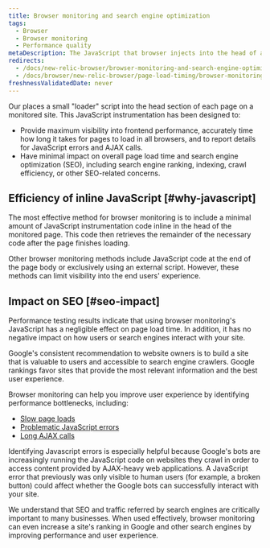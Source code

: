 ```yaml
---
title: Browser monitoring and search engine optimization
tags:
  - Browser
  - Browser monitoring
  - Performance quality
metaDescription: The JavaScript that browser injects into the head of a monitored page does not negatively affect SEO ranking.
redirects:
  - /docs/new-relic-browser/browser-monitoring-and-search-engine-optimization
  - /docs/browser/new-relic-browser/page-load-timing/browser-monitoring-and-search-engine-optimization
freshnessValidatedDate: never
---
```


Our <InlinePopover type="browser" /> places a small "loader" script into the head section of each page on a monitored site. This JavaScript instrumentation has been designed to:

* Provide maximum visibility into frontend performance, accurately time how long it takes for pages to load in all browsers, and to report details for JavaScript errors and AJAX calls.
* Have minimal impact on overall page load time and search engine optimization (SEO), including search engine ranking, indexing, crawl efficiency, or other SEO-related concerns.

## Efficiency of inline JavaScript [#why-javascript]

The most effective method for browser monitoring is to include a minimal amount of JavaScript instrumentation code inline in the head of the monitored page. This code then retrieves the remainder of the necessary code after the page finishes loading.

Other browser monitoring methods include JavaScript code at the end of the page body or exclusively using an external script. However, these methods can limit visibility into the end users' experience.

## Impact on SEO [#seo-impact]

Performance testing results indicate that using browser monitoring's JavaScript has a negligible effect on page load time. In addition, it has no negative impact on how users or search engines interact with your site.

Google's consistent recommendation to website owners is to build a site that is valuable to users and accessible to search engine crawlers. Google rankings favor sites that provide the most relevant information and the best user experience.

Browser monitoring can help you improve user experience by identifying performance bottlenecks, including:

* [Slow page loads](/docs/browser/new-relic-browser/additional-standard-features/page-views-insights-your-sites-popularity)
* [Problematic JavaScript errors](/docs/errors-inbox/browser-tab)
* [Long AJAX calls](/docs/browser/new-relic-browser/browser-pro-features/ajax-dashboard-identifying-time-consuming-calls)

Identifying Javascript errors is especially helpful because Google's bots are increasingly running the JavaScript code on websites they crawl in order to access content provided by AJAX-heavy web applications. A JavaScript error that previously was only visible to human users (for example, a broken button) could affect whether the Google bots can successfully interact with your site.

We understand that SEO and traffic referred by search engines are critically important to many businesses. When used effectively, browser monitoring can even increase a site's ranking in Google and other search engines by improving performance and user experience.
